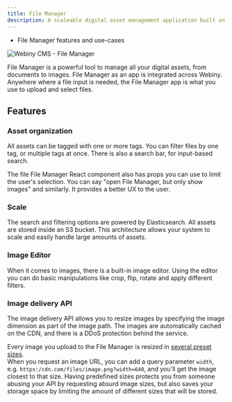 ```yaml
---
title: File Manager
description: A scaleable digital asset management application built on top of serverless infrastructure.
---
```



<Alert type="success" title="WHAT YOU'LL LEARN">

- File Manager features and use-cases

</Alert>

![Webiny CMS - File Manager](./assets/webiny-file-manager.jpg)

File Manager is a powerful tool to manage all your digital assets, from documents to images. File Manager as an app is integrated across Webiny. Anywhere where a file input is needed, the File Manager app is what you use to upload and select files.

## Features

### Asset organization

All assets can be tagged with one or more tags. You can filter files by one tag, or multiple tags at once. There is also a search bar, for input-based search.

The file File Manager React component also has props you can use to limit the user's selection. You can say "open File Manager, but only show images" and similarly. It provides a better UX to the user.

### Scale

The search and filtering options are powered by Elasticsearch. All assets are stored inside an S3 bucket. This architecture allows your system to scale and easily handle large amounts of assets.

### Image Editor

When it comes to images, there is a built-in image editor. Using the editor you can do basic manipulations like crop, flip, rotate and apply different filters.

### Image delivery API

The image delivery API allows you to resize images by specifying the image dimension as part of the image path. The images are automatically cached on the CDN, and there is a DDoS protection behind the service.

Every image you upload to the File Manager is resized in [several preset sizes](https://github.com/webiny/webiny-js/blob/v5.22.0/packages/api-file-manager/src/handlers/transform/loaders/sanitizeImageTransformations.ts#L1).  
When you request an image URL, you can add a query parameter `width`, e.g. `https:/cdn.com/files/image.png?width=640`, and you'll get the image closest to that size. Having predefined sizes protects you from someone abusing your API by requesting absurd image sizes, but also saves your storage space by limiting the amount of different sizes that will be stored.
